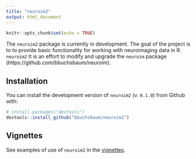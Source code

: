 ```yaml
---
title: "neuroim2"
output: html_document
---
```


```r
knitr::opts_chunk$set(echo = TRUE)
```

The `neuroim2` package is currently in development. The goal of the project is to to provide basic functionality for working with neuroimaging data in R. `neuroim2` It is an effort to modify and upgrade the `neuroim` package (https://github.com/bbuchsbaum/neuroim). 


## Installation

You can install the development version of `neuroim2` (v. `0.1.0`) from Github with:

```r
# install.packages("devtools")
devtools::install_github("bbuchsbaum/neuroim2")
```

## Vignettes

See examples of use of `neuroim2` in the [vignettes](https://jbbuchsbaum.github.io/neuroim2/articles/index.html).


